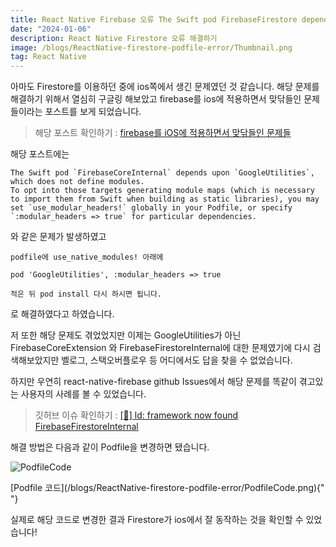 ```yaml
---
title: React Native Firebase 오류 The Swift pod FirebaseFirestore depends upon FirebaseCoreExtension and FirebaseFirestoreInternal
date: "2024-01-06"
description: React Native Firestore 오류 해결하기
image: /blogs/ReactNative-firestore-podfile-error/Thumbnail.png
tag: React Native
---
```


아마도 Firestore를 이용하던 중에 ios쪽에서 생긴 문제였던 것 같습니다. 해당 문제를 해결하기 위해서 열심히 구글링 해보았고 firebase를 ios에 적용하면서 맞닦들인 문제들이라는 포스트를 보게 되었습니다.

> 해당 포스트 확인하기 : [firebase를 iOS에 적용하면서 맞닦들인 문제들](https://velog.io/@qkr135qkr/firebase%EB%A5%BC-iOS%EC%97%90-%EC%A0%81%EC%9A%A9%ED%95%98%EB%A9%B4%EC%84%9C-%EB%A7%9E%EB%8B%A6%EB%93%A4%EC%9D%B8-%EB%AC%B8%EC%A0%9C%EB%93%A4)

해당 포스트에는

```error
The Swift pod `FirebaseCoreInternal` depends upon `GoogleUtilities`, which does not define modules.
To opt into those targets generating module maps (which is necessary to import them from Swift when building as static libraries), you may set `use_modular_headers!` globally in your Podfile, or specify `:modular_headers => true` for particular dependencies.
```

와 같은 문제가 발생하였고

```error
podfile에 use_native_modules! 아래에

pod 'GoogleUtilities', :modular_headers => true

적은 뒤 pod install 다시 하시면 됩니다.
```

로 해결하였다고 하였습니다.

저 또한 해당 문제도 겪었었지만 이제는 GoogleUtilities가 아닌 FirebaseCoreExtension 와 FirebaseFirestoreInternal에 대한 문제였기에 다시 검색해보았지만 벨로그, 스택오버플로우 등 어디에서도 답을 찾을 수 없었습니다.

하지만 우연히 react-native-firebase github Issues에서 해당 문제를 똑같이 겪고있는 사용자의 사례를 볼 수 있었습니다.

> 깃허브 이슈 확인하기 : [[🐛] ld: framework now found FirebaseFirestoreInternal](https://github.com/invertase/react-native-firebase/issues/7464)

해결 방법은 다음과 같이 Podfile을 변경하면 됐습니다.

![PodfileCode](/blogs/ReactNative-firestore-podfile-error/PodfileCode.png)

<figcaption>
  [Podfile
  코드](/blogs/ReactNative-firestore-podfile-error/PodfileCode.png){" "}
</figcaption>

실제로 해당 코드로 변경한 결과 Firestore가 ios에서 잘 동작하는 것을 확인할 수 있었습니다!
